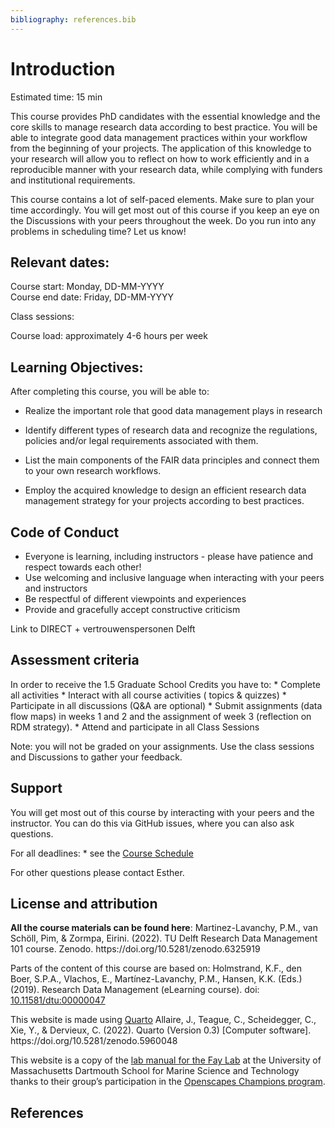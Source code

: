 ```yaml
---
bibliography: references.bib
---
```


# Introduction {#intro} 
Estimated time: 15 min

This course provides PhD candidates with the essential knowledge and the core skills to manage research data according to best practice. You will be able to integrate good data management practices within your workflow from the beginning of your projects. The application of this knowledge to your research will allow you to reflect on how to work efficiently and in a reproducible manner with your research data, while complying with funders and institutional requirements.

This course contains a lot of self-paced elements. Make sure to plan your time accordingly. You will get most out of this course if you keep an eye on the Discussions with your peers throughout the week. Do you run into any problems in scheduling time? Let us know!

## Relevant dates:  
Course start:    Monday, DD-MM-YYYY  
Course end date: Friday, DD-MM-YYYY  

Class sessions: 

Course load: approximately 4-6 hours per week


## Learning Objectives:
After completing this course, you will be able to:

*	Realize the important role that good data management plays in research

*	Identify different types of research data and recognize the regulations, policies and/or legal requirements associated with them.
*	List the main components of the FAIR data principles and connect them to your own research workflows.
*	Employ the acquired knowledge to design an efficient research data management strategy for your projects according to best practices.

## Code of Conduct
* Everyone is learning, including instructors - please have patience and respect towards each other! 
* Use welcoming and inclusive language when interacting with your peers and instructors
* Be respectful of different viewpoints and experiences
* Provide and gracefully accept constructive criticism

Link to DIRECT + vertrouwenspersonen Delft


## Assessment criteria

In order to receive the 1.5 Graduate School Credits you have to:
*	Complete all activities 
  * Interact with all course activities ( topics & quizzes)
  * Participate in all discussions (Q&A are optional)
	* Submit assignments (data flow maps) in weeks 1 and 2 and the assignment of week 3 (reflection on RDM strategy).
*	Attend and participate in all Class Sessions 

Note: you will not be graded on your assignments. Use the class sessions and Discussions to gather your feedback.

## Support

You will get most out of this course by interacting with your peers and the instructor. You can do this via GitHub issues, where you can also ask questions.   

For all deadlines:
*	see the [Course Schedule](link) 

For other questions please contact Esther. 

## License and attribution

**All the course materials can be found here**:
Martinez-Lavanchy, P.M., van Schöll, Pim, & Zormpa, Eirini. (2022). TU Delft Research Data Management 101 course. Zenodo. https://doi.org/10.5281/zenodo.6325919

Parts of the content of this course are based on: 
Holmstrand, K.F., den Boer, S.P.A., Vlachos, E., Martínez-Lavanchy, P.M., Hansen, K.K. (Eds.) (2019). Research Data Management (eLearning course). doi: [10.11581/dtu:00000047](https://doi.org/10.11581/dtu:00000047)

This website is made using [Quarto](https://quarto.org/)
Allaire, J., Teague, C., Scheidegger, C., Xie, Y., & Dervieux, C. (2022). Quarto (Version 0.3) [Computer software]. https://doi.org/10.5281/zenodo.5960048

This website is a copy of the [lab manual for the Fay Lab](https://thefaylab.github.io/lab-manual/) at the University of Massachusetts Dartmouth School for Marine Science and Technology thanks to their group's participation in the [Openscapes Champions program](https://openscapes.org).

## References

